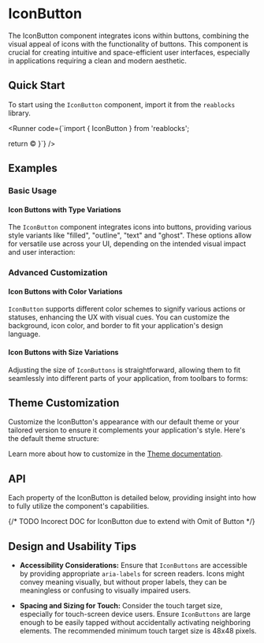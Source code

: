 
# IconButton
The IconButton component integrates icons within buttons, combining the visual appeal of icons with the functionality of buttons.
This component is crucial for creating intuitive and space-efficient user interfaces, especially in applications requiring a clean and modern aesthetic.

## Quick Start
To start using the `IconButton` component, import it from the `reablocks` library.

<Runner code={`import { IconButton } from 'reablocks';

  return <IconButton>©</IconButton>
}`}
/>

## Examples
### Basic Usage
#### Icon Buttons with Type Variations
The `IconButton` component integrates icons into buttons, providing various style variants like "filled", "outline", "text" and "ghost".
These options allow for versatile use across your UI, depending on the intended visual impact and user interaction:
<StoryRenderer path="components/IconButton.story.tsx" name="Variants" storybookKey="components-elements-iconbutton--variants" />

### Advanced Customization
#### Icon Buttons with Color Variations
`IconButton` supports different color schemes to signify various actions or statuses, enhancing the UX with visual cues.
You can customize the background, icon color, and border to fit your application's design language.
<StoryRenderer path="components/IconButton.story.tsx" name="ColorsFilled" storybookKey="components-elements-iconbutton--colors-filled" />
<StoryRenderer path="components/IconButton.story.tsx" name="ColorsOutline" storybookKey="components-elements-iconbutton--colors-outline" />
<StoryRenderer path="components/IconButton.story.tsx" name="ColorsText" storybookKey="components-elements-iconbutton--colors-text" />
<StoryRenderer path="components/IconButton.story.tsx" name="ColorsGhost" storybookKey="components-elements-iconbutton--colors-ghost" />

#### Icon Buttons with Size Variations
Adjusting the size of `IconButtons` is straightforward, allowing them to fit seamlessly into different parts of your application, from toolbars to forms:
<StoryRenderer path="components/IconButton.story.tsx" name="Sizes" storybookKey="components-elements-iconbutton--sizes" />


## Theme Customization
Customize the IconButton's appearance with our default theme or your tailored version to ensure it complements your application's style.
Here's the default theme structure:
<ThemeRender name="button" />

Learn more about how to customize in the [Theme documentation](/docs/theme/getting-started).

## API
Each property of the IconButton is detailed below, providing insight into how to fully utilize the component's capabilities.

{/* TODO Incorect DOC for IconButton due to extend with Omit of Button */}
<PropsTable name="Button" />

## Design and Usability Tips
- **Accessibility Considerations:** Ensure that `IconButtons` are accessible by providing appropriate `aria-labels` for screen readers.
Icons might convey meaning visually, but without proper labels, they can be meaningless or confusing to visually impaired users.

- **Spacing and Sizing for Touch:** Consider the touch target size, especially for touch-screen device users.
Ensure `IconButtons` are large enough to be easily tapped without accidentally activating neighboring elements.
The recommended minimum touch target size is 48x48 pixels.
